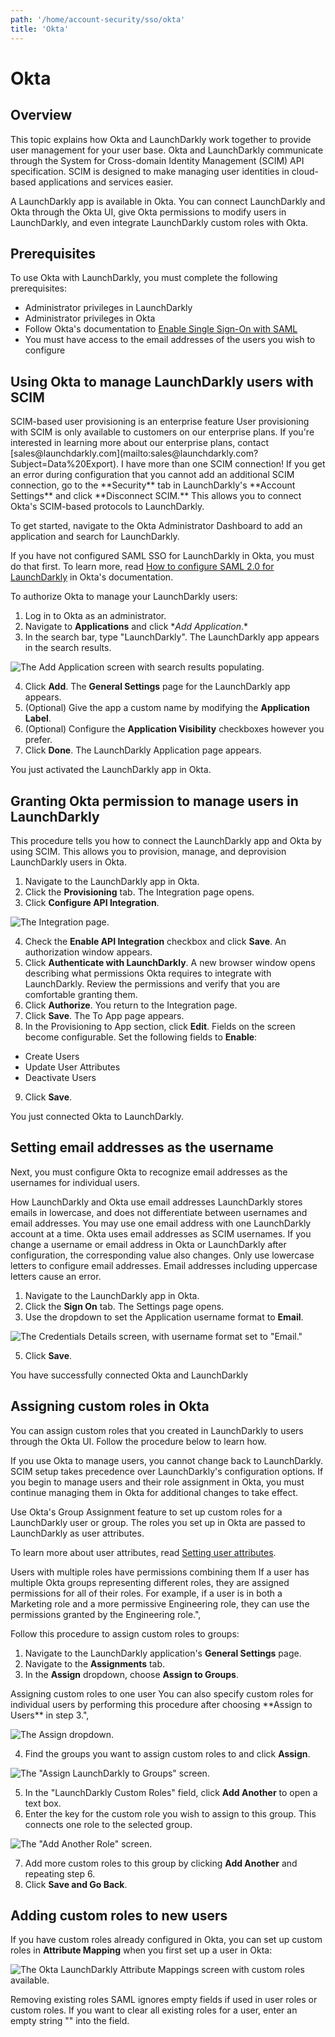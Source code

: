 ```yaml
---
path: '/home/account-security/sso/okta'
title: 'Okta'
---
```


# Okta

<Metadata timeToRead={props.timeToRead} lastModifiedDateFormatted={props.lastModifiedDateFormatted} />

## Overview

This topic explains how Okta and LaunchDarkly work together to provide user management for your user base. Okta and LaunchDarkly communicate through the System for Cross-domain Identity Management (SCIM) API specification. SCIM is designed to make managing user identities in cloud-based applications and services easier.

A LaunchDarkly app is available in Okta. You can connect LaunchDarkly and Okta through the Okta UI, give Okta permissions to modify users in LaunchDarkly, and even integrate LaunchDarkly custom roles with Okta.

## Prerequisites

To use Okta with LaunchDarkly, you must complete the following prerequisites:

- Administrator privileges in LaunchDarkly
- Administrator privileges in Okta
- Follow Okta's documentation to [Enable Single Sign-On with SAML](https://saml-doc.okta.com/SAML_Docs/How-to-Configure-SAML-2.0-for-LaunchDarkly.html)
- You must have access to the email addresses of the users you wish to configure

## Using Okta to manage LaunchDarkly users with SCIM

<Callout intent="info">
  <CalloutTitle>SCIM-based user provisioning is an enterprise feature</CalloutTitle>
  <CalloutDescription>
    User provisioning with SCIM is only available to customers on our enterprise plans. If you're interested in learning
    more about our enterprise plans, contact
    [sales@launchdarkly.com](mailto:sales@launchdarkly.com?Subject=Data%20Export).
  </CalloutDescription>
</Callout>
<Callout intent="alert">
  <CalloutTitle>I have more than one SCIM connection!</CalloutTitle>
  <CalloutDescription>
    If you get an error during configuration that you cannot add an additional SCIM connection, go to the **Security**
    tab in LaunchDarkly's **Account Settings** and click **Disconnect SCIM.** This allows you to connect Okta's
    SCIM-based protocols to LaunchDarkly.
  </CalloutDescription>
</Callout>

To get started, navigate to the Okta Administrator Dashboard to add an application and search for LaunchDarkly.

If you have not configured SAML SSO for LaunchDarkly in Okta, you must do that first. To learn more, read [How to configure SAML 2.0 for LaunchDarkly](https://saml-doc.okta.com/SAML_Docs/How-to-Configure-SAML-2.0-for-LaunchDarkly.html) in Okta's documentation.

To authorize Okta to manage your LaunchDarkly users:

1. Log in to Okta as an administrator.
2. Navigate to **Applications** and click \*_Add Application_.\*
3. In the search bar, type "LaunchDarkly". The LaunchDarkly app appears in the search results.

![The **Add Application** screen with search results populating.](../../../../images/okta-ld-app.png)

4. Click **Add**. The **General Settings** page for the LaunchDarkly app appears.
5. (Optional) Give the app a custom name by modifying the **Application Label**.
6. (Optional) Configure the **Application Visibility** checkboxes however you prefer.
7. Click **Done**. The LaunchDarkly Application page appears.

You just activated the LaunchDarkly app in Okta.

## Granting Okta permission to manage users in LaunchDarkly

This procedure tells you how to connect the LaunchDarkly app and Okta by using SCIM. This allows you to provision, manage, and deprovision LaunchDarkly users in Okta.

1. Navigate to the LaunchDarkly app in Okta.
2. Click the **Provisioning** tab. The Integration page opens.
3. Click **Configure API Integration**.

![The Integration page.](../../../../images/okta-configure-api-integration.png)

4. Check the **Enable API Integration** checkbox and click **Save**. An authorization window appears.
5. Click **Authenticate with LaunchDarkly**. A new browser window opens describing what permissions Okta requires to integrate with LaunchDarkly. Review the permissions and verify that you are comfortable granting them.
6. Click **Authorize**. You return to the Integration page.
7. Click **Save**. The To App page appears.
8. In the Provisioning to App section, click **Edit**. Fields on the screen become configurable. Set the following fields to **Enable**:

- Create Users
- Update User Attributes
- Deactivate Users

9. Click **Save**.

You just connected Okta to LaunchDarkly.

## Setting email addresses as the username

Next, you must configure Okta to recognize email addresses as the usernames for individual users.

<Callout intent="info">
  <CalloutTitle>How LaunchDarkly and Okta use email addresses</CalloutTitle>
  <CalloutDescription>
    LaunchDarkly stores emails in lowercase, and does not differentiate between usernames and email addresses. You may
    use one email address with one LaunchDarkly account at a time. Okta uses email addresses as SCIM usernames. If you
    change a username or email address in Okta or LaunchDarkly after configuration, the corresponding value also
    changes. Only use lowercase letters to configure email addresses. Email addresses including uppercase letters cause
    an error.
  </CalloutDescription>
</Callout>

1. Navigate to the LaunchDarkly app in Okta.
2. Click the **Sign On** tab. The Settings page opens.
3. Use the dropdown to set the Application username format to **Email**.

![The Credentials Details screen, with username format set to "Email."](../../../../images/okta-username-format.png)

5. Click **Save**.

You have successfully connected Okta and LaunchDarkly

## Assigning custom roles in Okta

You can assign custom roles that you created in LaunchDarkly to users through the Okta UI. Follow the procedure below to learn how.

<Callout intent="info">
  <CalloutTitle>If you use Okta to manage users, you cannot change back to LaunchDarkly.</CalloutTitle>
  <CalloutDescription>
    SCIM setup takes precedence over LaunchDarkly's configuration options. If you begin to manage users and their role
    assignment in Okta, you must continue managing them in Okta for additional changes to take effect.
  </CalloutDescription>
</Callout>

Use Okta's Group Assignment feature to set up custom roles for a LaunchDarkly user or group. The roles you set up in Okta are passed to LaunchDarkly as user attributes.

To learn more about user attributes, read [Setting user attributes](./private-user-attributes).

<Callout intent="alert">
  <CalloutTitle>Users with multiple roles have permissions combining them</CalloutTitle>
  <CalloutDescription>
    If a user has multiple Okta groups representing different roles, they are assigned permissions for all of their
    roles. For example, if a user is in both a Marketing role and a more permissive Engineering role, they can use the
    permissions granted by the Engineering role.",
  </CalloutDescription>
</Callout>

Follow this procedure to assign custom roles to groups:

1. Navigate to the LaunchDarkly application's **General Settings** page.
2. Navigate to the **Assignments** tab.
3. In the **Assign** dropdown, choose **Assign to Groups**.

<Callout intent="info">
  <CalloutTitle>Assigning custom roles to one user</CalloutTitle>
  <CalloutDescription>
    You can also specify custom roles for individual users by performing this procedure after choosing **Assign to
    Users** in step 3.",
  </CalloutDescription>
</Callout>

![The **Assign** dropdown.](../../../../images/okta-assignments-assign-dropdown.png)

4. Find the groups you want to assign custom roles to and click **Assign**.

![The "Assign LaunchDarkly to Groups" screen.](../../../../images/okta-assign-ld-to-groups.png)

5. In the "LaunchDarkly Custom Roles" field, click **Add Another** to open a text box.
6. Enter the key for the custom role you wish to assign to this group. This connects one role to the selected group.

![The "Add Another Role" screen.](../../../../images/okta-ld-custom-roles.png)

7. Add more custom roles to this group by clicking **Add Another** and repeating step 6.
8. Click **Save and Go Back**.

## Adding custom roles to new users

If you have custom roles already configured in Okta, you can set up custom roles in **Attribute Mapping** when you first set up a user in Okta:

![The Okta LaunchDarkly Attribute Mappings screen with custom roles available.](../../../../images/okta-ld-attribute-mappings.png)

<Callout intent="info">
  <CalloutTitle>Removing existing roles</CalloutTitle>
  <CalloutDescription>
    SAML ignores empty fields if used in user roles or custom roles. If you want to clear all existing roles for a user,
    enter an empty string "" into the field.
  </CalloutDescription>
</Callout>
